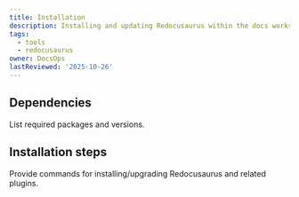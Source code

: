 ```yaml
---
title: Installation
description: Installing and updating Redocusaurus within the docs workspace.
tags:
  - tools
  - redocusaurus
owner: DocsOps
lastReviewed: '2025-10-26'
---
```

## Dependencies

List required packages and versions.

## Installation steps

Provide commands for installing/upgrading Redocusaurus and related plugins.
